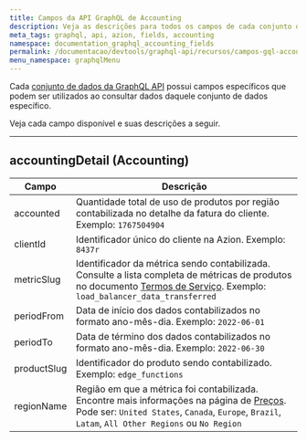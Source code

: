 ```yaml
---
title: Campos da API GraphQL de Accounting
description: Veja as descrições para todos os campos de cada conjunto de dados da API GraphQL de Accounting.
meta_tags: graphql, api, azion, fields, accounting
namespace: documentation_graphql_accounting_fields
permalink: /documentacao/devtools/graphql-api/recursos/campos-gql-accounting/
menu_namespace: graphqlMenu
---
```


Cada [conjunto de dados da GraphQL API](/pt-br/documentacao/devtools/graphql-api/recursos/#conjuntos-de-dados) possui campos específicos que podem ser utilizados ao consultar dados daquele conjunto de dados específico.

Veja cada campo disponível e suas descrições a seguir.

---

## accountingDetail (Accounting)

| Campo | Descrição |
| ----- | --------- |
| accounted | Quantidade total de uso de produtos por região contabilizada no detalhe da fatura do cliente. Exemplo: `1767504904` |
| clientId | Identificador único do cliente na Azion. Exemplo: `8437r` |
| metricSlug | Identificador da métrica sendo contabilizada. Consulte a lista completa de métricas de produtos no documento [Termos de Serviço](/pt-br/documentacao/contratos/tds/#3-metricas-e-metodologias-de-contabilizacao-de-uso-dos-produtos). Exemplo: `load_balancer_data_transferred` |
| periodFrom | Data de início dos dados contabilizados no formato ano-mês-dia. Exemplo: `2022-06-01` |
| periodTo | Data de término dos dados contabilizados no formato ano-mês-dia. Exemplo: `2022-06-30` |
| productSlug | Identificador do produto sendo contabilizado. Exemplo: `edge_functions` |
| regionName | Região em que a métrica foi contabilizada. Encontre mais informações na página de [Preços](/pt-br/documentacao/produtos/precos/). Pode ser: `United States`, `Canada`, `Europe`, `Brazil`, `Latam`, `All Other Regions` ou `No Region` |
